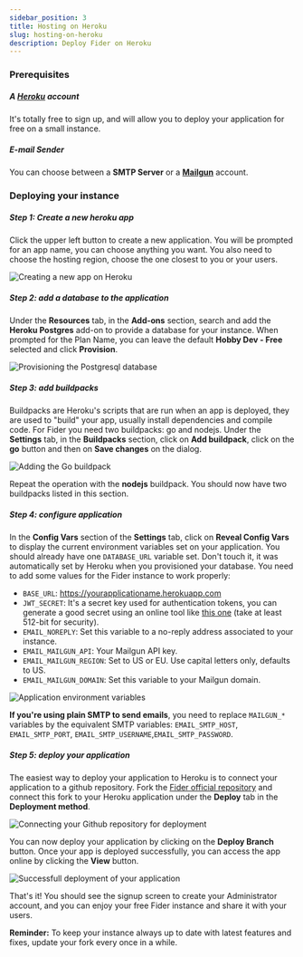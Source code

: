 ```yaml
---
sidebar_position: 3
title: Hosting on Heroku
slug: hosting-on-heroku
description: Deploy Fider on Heroku
---
```


<CloudIstance />

### Prerequisites

##### A [Heroku](https://www.heroku.com) account

It's totally free to sign up, and will allow you to deploy your application for free on a small instance.

##### E-mail Sender

You can choose between a **SMTP Server** or a **[Mailgun](https://www.mailgun.com)** account.

### Deploying your instance

##### Step 1: Create a new heroku app

Click the upper left button to create a new application. You will be prompted for an app name, you can choose anything you want. You also need to choose the hosting region, choose the one closest to you or your users.

![Creating a new app on Heroku](./assets/heroku-create-new-app.png)

##### Step 2: add a database to the application

Under the **Resources** tab, in the **Add-ons** section, search and add the **Heroku Postgres** add-on to provide a database for your instance. When prompted for the Plan Name, you can leave the default **Hobby Dev - Free** selected and click **Provision**.

![Provisioning the Postgresql database](./assets/heroku-postgres-add-on.png)

##### Step 3: add buildpacks

Buildpacks are Heroku's scripts that are run when an app is deployed, they are used to "build" your app, usually install dependencies and compile code. For Fider you need two buildpacks: go and nodejs. Under the **Settings** tab, in the **Buildpacks** section, click on **Add buildpack**, click on the **go** button and then on **Save changes** on the dialog.

![Adding the Go buildpack](./assets/heroku-go-buildpack.png)

Repeat the operation with the **nodejs** buildpack. You should now have two buildpacks listed in this section.

##### Step 4: configure application

In the **Config Vars** section of the **Settings** tab, click on **Reveal Config Vars** to display the current environment variables set on your application. You should already have one `DATABASE_URL` variable set. Don't touch it, it was automatically set by Heroku when you provisioned your database. You need to add some values for the Fider instance to work properly:

- `BASE_URL`: https://yourapplicationame.herokuapp.com
- `JWT_SECRET`: It's a secret key used for authentication tokens, you can generate a good secret using an online tool like [this one](https://www.allkeysgenerator.com/Random/Security-Encryption-Key-Generator.aspx) (take at least 512-bit for security).
- `EMAIL_NOREPLY`: Set this variable to a no-reply address associated to your instance.
- `EMAIL_MAILGUN_API`: Your Mailgun API key.
- `EMAIL_MAILGUN_REGION`: Set to US or EU. Use capital letters only, defaults to US.
- `EMAIL_MAILGUN_DOMAIN`: Set this variable to your Mailgun domain.

![Application environment variables](./assets/heroku-env-variables.png)

**If you're using plain SMTP to send emails**, you need to replace `MAILGUN_*` variables by the equivalent SMTP variables: `EMAIL_SMTP_HOST`, `EMAIL_SMTP_PORT`, `EMAIL_SMTP_USERNAME`,`EMAIL_SMTP_PASSWORD`.

##### Step 5: deploy your application

The easiest way to deploy your application to Heroku is to connect your application to a github repository. Fork the [Fider official repository](https://github.com/getfider/fider) and connect this fork to your Heroku application under the **Deploy** tab in the **Deployment method**.

![Connecting your Github repository for deployment](./assets/heroku-github-connection.png)

You can now deploy your application by clicking on the **Deploy Branch** button. Once your app is deployed successfully, you can access the app online by clicking the **View** button.

![Successfull deployment of your application](./assets/heroku-app-deployment.png)

That's it! You should see the signup screen to create your Administrator account, and you can enjoy your free Fider instance and share it with your users.

**Reminder:** To keep your instance always up to date with latest features and fixes, update your fork every once in a while.
